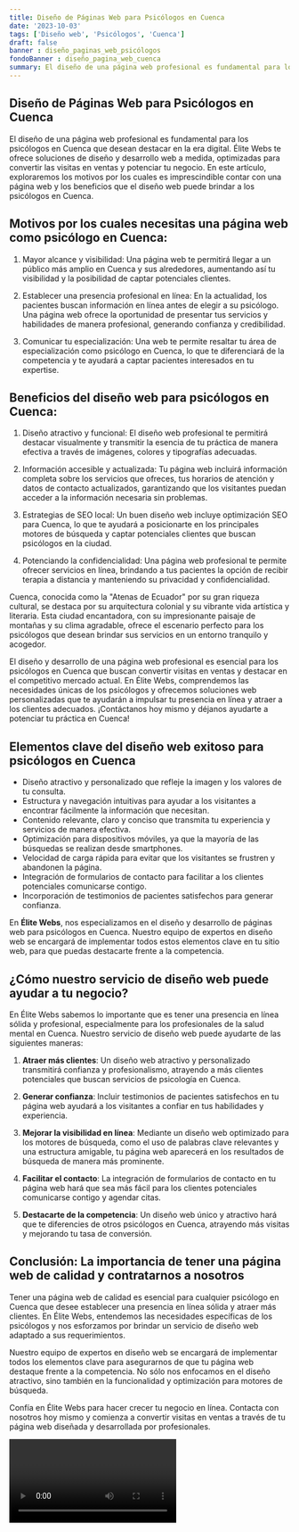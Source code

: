 ```yaml
---
title: Diseño de Páginas Web para Psicólogos en Cuenca
date: '2023-10-03'
tags: ['Diseño web', 'Psicólogos', 'Cuenca']
draft: false
banner : diseño_paginas_web_psicólogos
fondoBanner : diseño_pagina_web_cuenca
summary: El diseño de una página web profesional es fundamental para los psicólogos en Cuenca que desean destacar en la era digital. Élite Webs te ofrece soluciones de diseño y desarrollo web a medida, optimizadas para convertir las visitas en ventas y potenciar tu negocio. En este artículo, exploraremos los motivos por los cuales es imprescindible contar con una página web y los beneficios que el diseño web puede brindar a los psicólogos en Cuenca.
---
```


## Diseño de Páginas Web para Psicólogos en Cuenca

El diseño de una página web profesional es fundamental para los psicólogos en Cuenca que desean destacar en la era digital. Élite Webs te ofrece soluciones de diseño y desarrollo web a medida, optimizadas para convertir las visitas en ventas y potenciar tu negocio. En este artículo, exploraremos los motivos por los cuales es imprescindible contar con una página web y los beneficios que el diseño web puede brindar a los psicólogos en Cuenca.

## Motivos por los cuales necesitas una página web como psicólogo en Cuenca:

1. Mayor alcance y visibilidad: Una página web te permitirá llegar a un público más amplio en Cuenca y sus alrededores, aumentando así tu visibilidad y la posibilidad de captar potenciales clientes.

2. Establecer una presencia profesional en línea: En la actualidad, los pacientes buscan información en línea antes de elegir a su psicólogo. Una página web ofrece la oportunidad de presentar tus servicios y habilidades de manera profesional, generando confianza y credibilidad.

3. Comunicar tu especialización: Una web te permite resaltar tu área de especialización como psicólogo en Cuenca, lo que te diferenciará de la competencia y te ayudará a captar pacientes interesados en tu expertise.

## Beneficios del diseño web para psicólogos en Cuenca:

1. Diseño atractivo y funcional: El diseño web profesional te permitirá destacar visualmente y transmitir la esencia de tu práctica de manera efectiva a través de imágenes, colores y tipografías adecuadas.

2. Información accesible y actualizada: Tu página web incluirá información completa sobre los servicios que ofreces, tus horarios de atención y datos de contacto actualizados, garantizando que los visitantes puedan acceder a la información necesaria sin problemas.

3. Estrategias de SEO local: Un buen diseño web incluye optimización SEO para Cuenca, lo que te ayudará a posicionarte en los principales motores de búsqueda y captar potenciales clientes que buscan psicólogos en la ciudad.

4. Potenciando la confidencialidad: Una página web profesional te permite ofrecer servicios en línea, brindando a tus pacientes la opción de recibir terapia a distancia y manteniendo su privacidad y confidencialidad.

Cuenca, conocida como la "Atenas de Ecuador" por su gran riqueza cultural, se destaca por su arquitectura colonial y su vibrante vida artística y literaria. Esta ciudad encantadora, con su impresionante paisaje de montañas y su clima agradable, ofrece el escenario perfecto para los psicólogos que desean brindar sus servicios en un entorno tranquilo y acogedor.

El diseño y desarrollo de una página web profesional es esencial para los psicólogos en Cuenca que buscan convertir visitas en ventas y destacar en el competitivo mercado actual. En Élite Webs, comprendemos las necesidades únicas de los psicólogos y ofrecemos soluciones web personalizadas que te ayudarán a impulsar tu presencia en línea y atraer a los clientes adecuados. ¡Contáctanos hoy mismo y déjanos ayudarte a potenciar tu práctica en Cuenca!

<GifSeo />

<Cta />

## Elementos clave del diseño web exitoso para psicólogos en Cuenca ##

- Diseño atractivo y personalizado que refleje la imagen y los valores de tu consulta.
- Estructura y navegación intuitivas para ayudar a los visitantes a encontrar fácilmente la información que necesitan.
- Contenido relevante, claro y conciso que transmita tu experiencia y servicios de manera efectiva.
- Optimización para dispositivos móviles, ya que la mayoría de las búsquedas se realizan desde smartphones.
- Velocidad de carga rápida para evitar que los visitantes se frustren y abandonen la página.
- Integración de formularios de contacto para facilitar a los clientes potenciales comunicarse contigo.
- Incorporación de testimonios de pacientes satisfechos para generar confianza.

En **Élite Webs**, nos especializamos en el diseño y desarrollo de páginas web para psicólogos en Cuenca. Nuestro equipo de expertos en diseño web se encargará de implementar todos estos elementos clave en tu sitio web, para que puedas destacarte frente a la competencia.

## ¿Cómo nuestro servicio de diseño web puede ayudar a tu negocio? ##

En Élite Webs sabemos lo importante que es tener una presencia en línea sólida y profesional, especialmente para los profesionales de la salud mental en Cuenca. Nuestro servicio de diseño web puede ayudarte de las siguientes maneras:

1. **Atraer más clientes**: Un diseño web atractivo y personalizado transmitirá confianza y profesionalismo, atrayendo a más clientes potenciales que buscan servicios de psicología en Cuenca.

2. **Generar confianza**: Incluir testimonios de pacientes satisfechos en tu página web ayudará a los visitantes a confiar en tus habilidades y experiencia.

3. **Mejorar la visibilidad en línea**: Mediante un diseño web optimizado para los motores de búsqueda, como el uso de palabras clave relevantes y una estructura amigable, tu página web aparecerá en los resultados de búsqueda de manera más prominente.

4. **Facilitar el contacto**: La integración de formularios de contacto en tu página web hará que sea más fácil para los clientes potenciales comunicarse contigo y agendar citas.

5. **Destacarte de la competencia**: Un diseño web único y atractivo hará que te diferencies de otros psicólogos en Cuenca, atrayendo más visitas y mejorando tu tasa de conversión.

## Conclusión: La importancia de tener una página web de calidad y contratarnos a nosotros ##

Tener una página web de calidad es esencial para cualquier psicólogo en Cuenca que desee establecer una presencia en línea sólida y atraer más clientes. En Élite Webs, entendemos las necesidades específicas de los psicólogos y nos esforzamos por brindar un servicio de diseño web adaptado a sus requerimientos.

Nuestro equipo de expertos en diseño web se encargará de implementar todos los elementos clave para asegurarnos de que tu página web destaque frente a la competencia. No sólo nos enfocamos en el diseño atractivo, sino también en la funcionalidad y optimización para motores de búsqueda.

Confía en Élite Webs para hacer crecer tu negocio en línea. Contacta con nosotros hoy mismo y comienza a convertir visitas en ventas a través de tu página web diseñada y desarrollada por profesionales.

<Video />

<CtaBot job='Psicólogos' city='Cuenca'/>

<Gmaps query='Cuenca+españa+maps' />